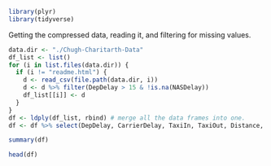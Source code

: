 ```r
library(plyr)
library(tidyverse)
```

Getting the compressed data, reading it, and filtering for missing values.

```r
data.dir <- "./Chugh-Charitarth-Data"
df_list <- list()
for (i in list.files(data.dir)) {
  if (i != "readme.html") {
    d <- read_csv(file.path(data.dir, i))
    d <- d %>% filter(DepDelay > 15 & !is.na(NASDelay))
    df_list[[i]] <- d
  }
}
df <- ldply(df_list, rbind) # merge all the data frames into one.
df <- df %>% select(DepDelay, CarrierDelay, TaxiIn, TaxiOut, Distance, WeatherDelay, NASDelay, SecurityDelay, LateAircraftDelay)
```

```r
summary(df)
```
```r
head(df)
```